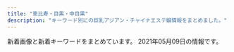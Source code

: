 ```yaml
---
title: "恵比寿・目黒・中目黒"
description: "キーワード別にの巨乳アジアン・チャイナエステ嬢情報をまとめました。"
---
```


新着画像と新着キーワードをまとめています。
2021年05月09日の情報です。

<DmmAffiliateIns />
<KeywordTable
  shops={
    [
    {
        "img_links": [
            "http://angel.jpn.cm/photos/sites/3/2017/11/201711280608539.jpg",
            "http://angel.jpn.cm/photos/sites/3/2016/08/staff14.jpg",
            "http://angel.jpn.cm/photos/sites/3/2019/06/2019060510404179.jpg",
            "http://angel.jpn.cm/photos/sites/3/2019/07/2019071213431954.jpg",
            "http://angel.jpn.cm/images/s_pick.png",
            "http://angel.jpn.cm/photos/sites/3/2018/11/201811011331167.jpg",
            "http://angel.jpn.cm/photos/sites/3/2016/08/staff21.jpg",
            "http://angel.jpn.cm/photos/sites/3/2017/01/1.jpg",
            "http://angel.jpn.cm/photos/sites/3/2016/09/72670992207769698.jpg",
            "http://angel.jpn.cm/images/mobile.jpg",
            "http://angel.jpn.cm/photos/sites/3/2019/12/2019122718552413.jpg",
            "http://angel.jpn.cm/photos/sites/3/2019/06/201906051042276.jpg",
            "http://angel.jpn.cm/photos/sites/3/2021/02/2021021714005240.jpg",
            "http://angel.jpn.cm/photos/sites/3/2016/08/staff21a.jpg",
            "http://angel.jpn.cm/images/top01.jpg",
            "http://angel.jpn.cm/images/nbj3.jpg",
            "http://angel.jpn.cm/photos/sites/3/2020/09/2020092511154515.jpg",
            "http://angel.jpn.cm/photos/sites/3/2018/06/2018061601280970.jpg",
            "http://angel.jpn.cm/photos/sites/3/2016/08/staff29a.jpg",
            "http://angel.jpn.cm/images/room4.jpg",
            "http://angel.jpn.cm/images/room1.jpg",
            "http://angel.jpn.cm/images/room7.jpg",
            "http://angel.jpn.cm/photos/sites/3/2018/09/2018091001155585.jpg",
            "http://angel.jpn.cm/photos/sites/3/2016/08/staff36h.jpg",
            "http://angel.jpn.cm/photos/sites/3/2016/08/staff25.jpg",
            "http://angel.jpn.cm/photos/sites/3/2016/08/staff36g.jpg",
            "http://angel.jpn.cm/photos/sites/3/2016/08/staff35.jpg",
            "http://angel.jpn.cm/photos/sites/3/2016/08/staff11.jpg",
            "http://angel.jpn.cm/photos/sites/3/2016/08/staff23.jpg",
            "http://angel.jpn.cm/images/girl-z1.jpg",
            "http://angel.jpn.cm/images/girl-z2.jpg",
            "http://angel.jpn.cm/photos/sites/3/2019/12/2019122718552333.jpg",
            "http://angel.jpn.cm/photos/sites/3/2019/12/2019122718552430.jpg",
            "http://angel.jpn.cm/photos/sites/3/2016/08/staff39.jpg",
            "http://angel.jpn.cm/photos/sites/3/2016/08/staff4.jpg",
            "http://angel.jpn.cm/photos/sites/3/2016/08/staff22.jpg",
            "http://angel.jpn.cm/photos/sites/3/2016/08/staff3.jpg",
            "http://angel.jpn.cm/photos/sites/3/2019/07/2019071016030711.jpg",
            "http://angel.jpn.cm/images/info.jpg",
            "http://angel.jpn.cm/photos/sites/3/2018/06/2018062105525655.jpg",
            "http://angel.jpn.cm/images/room5.jpg",
            "http://angel.jpn.cm/images/room6.jpg",
            "http://angel.jpn.cm/photos/sites/3/2016/08/staff8a.jpg",
            "http://angel.jpn.cm/images/room3.jpg",
            "http://angel.jpn.cm/photos/sites/3/2018/06/2018061601280885.jpg",
            "http://angel.jpn.cm/images/top02.jpg",
            "http://angel.jpn.cm/photos/sites/3/2017/05/8.jpg",
            "http://angel.jpn.cm/photos/sites/3/2016/08/staff29.jpg",
            "http://angel.jpn.cm/photos/sites/3/2016/08/staff7.jpg",
            "http://angel.jpn.cm/photos/sites/3/2016/08/staff24.jpg",
            "http://angel.jpn.cm/photos/sites/3/2016/08/staff8.jpg",
            "http://angel.jpn.cm/photos/sites/3/2017/04/1.jpg",
            "http://angel.jpn.cm/photos/sites/3/2016/10/staff01.jpg",
            "http://angel.jpn.cm/photos/sites/3/2016/08/staff37.jpg",
            "http://angel.jpn.cm/photos/sites/3/2019/11/2019111814073465.jpg",
            "http://angel.jpn.cm/photos/sites/3/2016/08/staff37a.jpg",
            "http://angel.jpn.cm/photos/sites/3/2018/06/2018061505064251.jpg",
            "http://angel.jpn.cm/photos/sites/3/2019/10/2019100910242499.jpg",
            "http://angel.jpn.cm/photos/sites/3/2017/12/201712270537317.jpg",
            "http://angel.jpn.cm/photos/sites/3/2016/08/staff28a.jpg",
            "http://angel.jpn.cm/photos/sites/3/2017/03/2.jpg",
            "http://angel.jpn.cm/photos/sites/3/2018/06/2018061505064271.jpg",
            "http://angel.jpn.cm/photos/sites/3/2016/09/staff40.jpg",
            "http://angel.jpn.cm/photos/sites/3/2016/08/staff2.jpg",
            "http://angel.jpn.cm/photos/sites/3/2020/06/2020061515170635.jpg",
            "http://angel.jpn.cm/images/s_news.png",
            "http://angel.jpn.cm/photos/sites/3/2016/08/staff3a.jpg",
            "http://angel.jpn.cm/photos/sites/3/2021/02/2021022516024747.jpg",
            "http://angel.jpn.cm/photos/sites/3/2016/08/staff14a.jpg",
            "http://angel.jpn.cm/photos/sites/3/2016/08/staff5.jpg",
            "http://angel.jpn.cm/photos/sites/3/2016/08/staff38.jpg",
            "http://angel.jpn.cm/photos/sites/3/2017/11/2017112010234266.jpg",
            "http://cdn.dino-es.com/images/logo/150x40DinoEs.png",
            "http://angel.jpn.cm/photos/sites/3/2019/11/201911181407260.jpg",
            "http://angel.jpn.cm/photos/sites/3/2016/09/staff40a.jpg",
            "http://angel.jpn.cm/photos/sites/3/2016/08/staff24a.jpg",
            "http://angel.jpn.cm/images/s_staff.png",
            "http://angel.jpn.cm/images/s_mobile.png",
            "http://angel.jpn.cm/images/s_link.png",
            "http://angel.jpn.cm/photos/sites/3/2016/08/staff28.jpg",
            "http://angel.jpn.cm/images/room2.jpg",
            "http://angel.jpn.cm/photos/sites/3/2016/08/staff2a.jpg"
        ],
        "url": "http://angel.jpn.cm/",
        "station": "JR\u76ee\u9ed2\u99c5\u6771\u53e3",
        "keywords": {
            "90": 1,
            "85": 5,
            "88": 2,
            "D": 25,
            "89": 2,
            "84": 2,
            "E": 4,
            "87": 4,
            "C": 41,
            "86": 10,
            "F": 1
        },
        "name": "Angel-\u30a8\u30f3\u30b8\u30a7\u30eb-"
    },
    {
        "img_links": [
            "http://www.himawari-aroma.xyz/images/shop/1.png",
            "http://www.himawari-aroma.xyz/images/shop/4/2.jpg",
            "http://www.himawari-aroma.xyz/images/staff/3/mayu.png",
            "http://www.himawari-aroma.xyz/images/13.png",
            "http://www.himawari-aroma.xyz/images/psd/off.jpg",
            "http://www.himawari-aroma.xyz/images/staff/3/ami.png",
            "http://www.himawari-aroma.xyz/images/shop/4/1.jpg",
            "http://www.himawari-aroma.xyz/images/sys.jpg"
        ],
        "station": "JR\u6075\u6bd4\u5bff\u99c5\u897f\u53e3",
        "name": "\u3072\u307e\u308f\u308a",
        "keywords": {},
        "url": "http://www.himawari-aroma.xyz/"
    },
    {
        "name": "Victoria\u30fb\u30d3\u30af\u30c8\u30ea\u30a2",
        "station": "JR\u76ee\u9ed2\u99c5\u6771\u53e3",
        "keywords": {
            "89": 1,
            "C": 8,
            "87": 4,
            "82": 2,
            "85": 8,
            "86": 10,
            "G": 1,
            "93": 1,
            "E": 3,
            "83": 8,
            "D": 21
        },
        "url": "http://victoria.tyo.cm/",
        "img_links": [
            "http://victoria.tyo.cm/images/s_staff.png",
            "http://victoria.tyo.cm/photos/sites/13/2020/10/2020100803550565.jpg",
            "http://victoria.tyo.cm/photos/sites/13/2018/12/2018122701570643.jpg",
            "http://victoria.tyo.cm/photos/sites/13/2020/03/2020031904101259.jpg",
            "http://victoria.tyo.cm/photos/sites/13/2019/02/2019022703022355.jpg",
            "http://victoria.tyo.cm/photos/sites/13/2019/01/2019012509505197.jpg",
            "http://victoria.tyo.cm/photos/sites/13/2019/05/201905100639429.jpg",
            "http://victoria.tyo.cm/photos/sites/13/2019/01/2019012108071242.jpg",
            "http://victoria.tyo.cm/photos/sites/13/2018/12/2018121502493847.jpg",
            "http://victoria.tyo.cm/images/room2.jpg",
            "http://victoria.tyo.cm/photos/sites/13/2019/01/2019010506293526.jpg",
            "http://victoria.tyo.cm/photos/sites/13/2018/12/2018122701570616.jpg",
            "http://victoria.tyo.cm/photos/sites/13/2020/01/2020012005552622.jpg",
            "http://victoria.tyo.cm/photos/sites/13/2018/12/2018121502493953.jpg",
            "http://victoria.tyo.cm/photos/sites/13/2019/12/2019120904521188.jpg",
            "http://victoria.tyo.cm/photos/sites/13/2019/10/2019100904082968.jpg",
            "http://victoria.tyo.cm/photos/sites/13/2018/12/2018122904411765.jpg",
            "http://victoria.tyo.cm/images/room3.jpg",
            "http://victoria.tyo.cm/photos/sites/13/2019/02/2019021206543056.jpg",
            "http://victoria.tyo.cm/photos/sites/13/2019/06/2019061005275095.jpg",
            "http://victoria.tyo.cm/photos/sites/13/2019/01/2019012509534353.jpg",
            "http://victoria.tyo.cm/images/mobile.jpg",
            "https://www.a-side.com/ad/koko/include/banner/koko_125x125.png",
            "http://victoria.tyo.cm/photos/sites/13/2019/12/2019120904521737.jpg",
            "http://victoria.tyo.cm/photos/sites/13/2019/10/2019101403232834.jpg",
            "http://victoria.tyo.cm/photos/sites/13/2019/12/2019120106181894.jpg",
            "http://victoria.tyo.cm/photos/sites/13/2021/02/2021021509575615.jpg",
            "http://victoria.tyo.cm/photos/sites/13/2018/12/2018121502493879.jpg",
            "http://victoria.tyo.cm/photos/sites/13/2018/12/2018121502493814.jpg",
            "http://victoria.tyo.cm/photos/sites/13/2019/02/2019021407162693.jpg",
            "http://victoria.tyo.cm/photos/sites/13/2020/02/2020021307433041.jpg",
            "http://victoria.tyo.cm/photos/sites/13/2020/01/2020011205500461.jpg",
            "http://victoria.tyo.cm/photos/sites/13/2020/02/2020020104570910.jpg",
            "http://victoria.tyo.cm/photos/sites/13/2020/02/202002030340133.jpg",
            "http://victoria.tyo.cm/photos/sites/13/2019/12/2019120406433710.jpg",
            "http://victoria.tyo.cm/photos/sites/13/2020/01/2020012005552181.jpg",
            "http://victoria.tyo.cm/photos/sites/13/2018/12/2018122904422525.jpg",
            "http://victoria.tyo.cm/images/news.jpg",
            "http://victoria.tyo.cm/photos/sites/13/2019/07/2019070206503156.jpg",
            "http://victoria.tyo.cm/images/room4.jpg",
            "http://victoria.tyo.cm/photos/sites/13/2019/10/2019100904083557.jpg",
            "http://victoria.tyo.cm/images/room1.jpg",
            "http://victoria.tyo.cm/photos/sites/13/2019/01/2019010506292922.jpg",
            "http://victoria.tyo.cm/photos/sites/13/2019/08/2019080607062415.jpg",
            "http://victoria.tyo.cm/photos/sites/13/2019/04/2019041807165826.jpg",
            "http://victoria.tyo.cm/images/face.jpg",
            "http://victoria.tyo.cm/photos/sites/13/2019/01/2019011103510521.jpg",
            "http://victoria.tyo.cm/photos/sites/13/2019/04/2019040304024424.jpg",
            "http://victoria.tyo.cm/photos/sites/13/2020/01/2020011104241542.jpg",
            "http://victoria.tyo.cm/images/pick.jpg",
            "http://victoria.tyo.cm/images/top.jpg"
        ]
    },
    {
        "keywords": {
            "C": 1,
            "88": 1,
            "87": 4,
            "D": 5,
            "85": 1
        },
        "url": "http://nakamegurofun.com/",
        "name": "Flower \uff5e\u30d5\u30e9\u30ef\u30fc\uff5e",
        "station": "\u4e2d\u76ee\u9ed2\u99c5\u897f\u53e3",
        "img_links": [
            "http://nakamegurofun.com/images/s5.jpg",
            "http://nakamegurofun.com/images/shop/shop02.jpg",
            "http://nakamegurofun.com/files/003fa9d.jpg",
            "http://nakamegurofun.com/files/008-020964.jpg",
            "http://nakamegurofun.com/files/002-020964.jpg",
            "http://nakamegurofun.com/files/006fa9d.jpg",
            "http://nakamegurofun.com/images/s1.jpg",
            "http://nakamegurofun.com/files/0084f22.jpg",
            "http://nakamegurofun.com/images/s3.jpg",
            "http://nakamegurofun.com/files/0074f22.jpg",
            "http://nakamegurofun.com/files/0030964.jpg",
            "http://nakamegurofun.com/files/005fa9d.jpg",
            "http://nakamegurofun.com/files/003-030964.jpg",
            "http://nakamegurofun.com/images/service91a6.png",
            "http://nakamegurofun.com/files/002-030964.jpg",
            "http://nakamegurofun.com/files/0020964.jpg",
            "http://nakamegurofun.com/images/shop/shop04.jpg",
            "http://nakamegurofun.com/files/0054f22.jpg",
            "http://nakamegurofun.com/images/main_bottom.png",
            "http://nakamegurofun.com/files/006-030964.jpg",
            "http://nakamegurofun.com/files/0024f22.jpg",
            "http://nakamegurofun.com/images/main_top.png",
            "http://nakamegurofun.com/images/s4.jpg",
            "http://nakamegurofun.com/images/zi_massage.png",
            "http://nakamegurofun.com/files/0060964.jpg",
            "http://nakamegurofun.com/files/005-020964.jpg",
            "http://nakamegurofun.com/files/0070964.jpg",
            "http://nakamegurofun.com/files/007-020964.jpg",
            "http://nakamegurofun.com/files/0050964.jpg",
            "http://nakamegurofun.com/images/s2.jpg",
            "http://nakamegurofun.com/files/008-030964.jpg",
            "http://nakamegurofun.com/images/shop/shop03.jpg",
            "http://nakamegurofun.com/images/shop/shop01.jpg",
            "http://nakamegurofun.com/files/0080964.jpg",
            "http://nakamegurofun.com/images/infotiao1.jpg",
            "http://nakamegurofun.com/files/005-030964.jpg",
            "http://nakamegurofun.com/files/008fa9d.jpg",
            "http://nakamegurofun.com/images/tel.png",
            "http://nakamegurofun.com/files/007-030964.jpg",
            "http://nakamegurofun.com/files/006-020964.jpg",
            "http://nakamegurofun.com/files/007fa9d.jpg",
            "http://nakamegurofun.com/files/0064f22.jpg",
            "http://nakamegurofun.com/files/002fa9d.jpg",
            "http://nakamegurofun.com/images/xian.png",
            "http://nakamegurofun.com/files/003-020964.jpg",
            "http://nakamegurofun.com/images/zi_staff.png",
            "http://nakamegurofun.com/files/0034f22.jpg"
        ]
    },
    {
        "keywords": {
            "E": 3,
            "85": 8,
            "C": 4,
            "88": 4,
            "84": 1,
            "86": 11,
            "F": 1,
            "87": 5,
            "D": 25,
            "83": 3
        },
        "url": "http://onlyone.tyo.cm/",
        "name": "OnlyOne",
        "station": "JR\u76ee\u9ed2\u99c5\u897f\u53e3",
        "img_links": [
            "http://onlyone.tyo.cm/photos/sites/5/2019/12/2019121715483135.jpg",
            "http://onlyone.tyo.cm/photos/sites/5/2021/03/2021030316101022.jpg",
            "http://onlyone.tyo.cm/photos/sites/5/2017/11/2017112708111797.jpg",
            "http://onlyone.tyo.cm/photos/sites/5/2020/09/2020090210405221.jpg",
            "http://onlyone.tyo.cm/photos/sites/5/2018/07/2018071709241386.jpg",
            "http://onlyone.tyo.cm/photos/sites/5/2021/02/2021021810240848.jpg",
            "http://onlyone.tyo.cm/photos/sites/5/2020/07/2020070215334437.jpg",
            "http://onlyone.tyo.cm/photos/sites/5/2018/06/2018062904050630.jpg",
            "http://onlyone.tyo.cm/photos/sites/5/2020/07/2020070217061815.jpg",
            "http://onlyone.tyo.cm/photos/sites/5/2021/03/2021030316101626.jpg",
            "http://onlyone.tyo.cm/photos/sites/5/2019/11/2019112117013754.jpg",
            "http://onlyone.tyo.cm/photos/sites/5/2019/08/2019080815010066.jpg",
            "http://onlyone.tyo.cm/photos/sites/5/2020/01/2020011412572423.jpg",
            "http://onlyone.tyo.cm/photos/sites/5/2019/01/2019011814353078.jpg",
            "http://onlyone.tyo.cm/photos/sites/5/2018/11/2018110713255310.jpg",
            "http://onlyone.tyo.cm/photos/sites/5/2018/08/2018080308152252.jpg",
            "http://onlyone.tyo.cm/photos/sites/5/2020/01/2020011413501066.jpg",
            "http://onlyone.tyo.cm/images/line.jpg",
            "http://onlyone.tyo.cm/photos/sites/5/2020/03/2020031716151746.jpg",
            "http://onlyone.tyo.cm/photos/sites/5/2020/09/2020092510524025.jpg",
            "http://onlyone.tyo.cm/images/room2.jpg",
            "http://onlyone.tyo.cm/photos/sites/5/2021/05/2021050615551714.jpg",
            "http://onlyone.tyo.cm/photos/sites/5/2019/11/2019110105153240.jpg",
            "http://onlyone.tyo.cm/photos/sites/5/2019/05/2019052911352557.jpg",
            "http://onlyone.tyo.cm/images/acc2.jpg",
            "http://onlyone.a1.ies.bz/upload/sites/5/2021/05/2021050615551714.jpg",
            "http://onlyone.tyo.cm/images/new.jpg",
            "http://onlyone.tyo.cm/photos/sites/5/2019/08/2019082610481667.jpg",
            "http://onlyone.tyo.cm/photos/sites/5/2018/10/201810181432433.jpg",
            "http://onlyone.tyo.cm/photos/sites/5/2020/05/2020051419324761.jpg",
            "http://onlyone.tyo.cm/images/room1.jpg",
            "http://onlyone.tyo.cm/photos/sites/5/2019/06/2019060510384975.jpg",
            "http://onlyone.tyo.cm/photos/sites/5/2018/08/2018082407542866.jpg",
            "http://onlyone.tyo.cm/images/acc3.jpg",
            "http://onlyone.tyo.cm/images/top.png",
            "http://onlyone.tyo.cm/photos/sites/5/2019/02/2019022310345266.jpg",
            "http://onlyone.tyo.cm/images/room3.jpg",
            "http://onlyone.tyo.cm/photos/sites/5/2020/02/2020022610121615.jpg",
            "http://onlyone.tyo.cm/photos/sites/5/2019/03/2019030418403098.jpg",
            "http://onlyone.tyo.cm/photos/sites/5/2019/02/2019022310334774.jpg",
            "http://onlyone.tyo.cm/images/s_link.png",
            "http://onlyone.tyo.cm/photos/sites/5/2019/05/2019050915292562.jpg",
            "http://onlyone.tyo.cm/photos/sites/5/2019/07/2019070616424775.jpg",
            "http://onlyone.tyo.cm/photos/sites/5/2018/09/2018092710191274.jpg",
            "http://onlyone.tyo.cm/photos/sites/5/2019/12/2019120510353312.jpg",
            "http://onlyone.tyo.cm/photos/sites/5/2019/07/2019070711031982.jpg",
            "http://onlyone.tyo.cm/photos/sites/5/2019/07/2019071716092046.jpg",
            "http://onlyone.tyo.cm/photos/sites/5/2018/11/2018112110301745.jpg",
            "http://onlyone.tyo.cm/photos/sites/5/2019/02/2019022310350119.jpg",
            "http://onlyone.tyo.cm/photos/sites/5/2020/09/2020092617301564.jpg",
            "http://onlyone.tyo.cm/photos/sites/5/2020/09/2020092510523723.jpg",
            "http://onlyone.tyo.cm/photos/sites/5/2021/02/202102201049167.jpg",
            "http://onlyone.tyo.cm/images/s_staff.png",
            "http://onlyone.tyo.cm/images/room4.jpg",
            "http://onlyone.tyo.cm/photos/sites/5/2018/03/2018031607430562.jpg",
            "http://onlyone.tyo.cm/photos/sites/5/2020/06/2020060815500896.jpg",
            "http://onlyone.tyo.cm/photos/sites/5/2019/11/2019110105152849.jpg",
            "http://onlyone.tyo.cm/photos/sites/5/2021/02/202102181024101.jpg",
            "http://onlyone.tyo.cm/images/acc1.jpg",
            "http://onlyone.tyo.cm/photos/sites/5/2020/09/2020092510523998.jpg",
            "http://onlyone.tyo.cm/photos/sites/5/2019/07/201907171609201.jpg",
            "http://onlyone.tyo.cm/photos/sites/5/2020/09/2020092218541894.jpg",
            "http://onlyone.tyo.cm/photos/sites/5/2021/02/2021022515094363.jpg",
            "http://onlyone.tyo.cm/photos/sites/5/2020/01/2020011413500417.jpg",
            "http://onlyone.tyo.cm/photos/sites/5/2019/06/2019060510472559.jpg",
            "http://onlyone.tyo.cm/photos/sites/5/2019/01/2019013017371133.jpg",
            "http://onlyone.tyo.cm/photos/sites/5/2021/02/2021022216501749.jpg",
            "http://onlyone.tyo.cm/images/acc4.jpg"
        ]
    },
    {
        "station": "JR\u6075\u6bd4\u5bff\u99c5\u897f\u53e3",
        "url": "http://hi-msg.com/tonton/",
        "name": "\u30c8\u30f3\u30c8\u30f3",
        "img_links": [
            "http://hi-msg.com/tonton/images/an_4_01.jpg",
            "http://hi-msg.com/tonton/images/an_3_02.jpg",
            "http://hi-msg.com/tonton/images/an_1_02.jpg",
            "http://hi-msg.com/tonton/images/staff_images/st2.jpg",
            "http://hi-msg.com/tonton/images/staff_images/st4.jpg",
            "http://hi-msg.com/tonton/images/index_01.jpg",
            "http://hi-msg.com/tonton/images/an_5_01.jpg",
            "http://hi-msg.com/tonton/images/r4.jpg",
            "http://hi-msg.com/tonton/images/slider/slide3s.png",
            "http://hi-msg.com/tonton/images/an_2_01.jpg",
            "http://hi-msg.com/tonton/images/staff_images/st1.jpg",
            "http://hi-msg.com/tonton/images/an_5_02.jpg",
            "http://hi-msg.com/tonton/images/an_1_01.jpg",
            "http://hi-msg.com/tonton/images/slider/slide2.png",
            "http://hi-msg.com/tonton/images/slider/slide2s.png",
            "http://hi-msg.com/tonton/images/an_6_02.jpg",
            "http://hi-msg.com/tonton/images/qr.jpg",
            "http://hi-msg.com/tonton/images/slider/slide1.png",
            "http://hi-msg.com/tonton/images/staff_images/sl.png",
            "http://hi-msg.com/tonton/images/an_6_01.jpg",
            "http://hi-msg.com/tonton/images/slider/slide3.png",
            "http://hi-msg.com/tonton/images/staff_images/st3.jpg",
            "http://hi-msg.com/tonton/images/index-1.jpg",
            "http://hi-msg.com/tonton/images/index-2.jpg",
            "http://hi-msg.com/tonton/images/r2.jpg",
            "http://hi-msg.com/tonton/images/an_4_02.jpg",
            "http://hi-msg.com/tonton/images/eve1.png",
            "http://hi-msg.com/tonton/images/staff_images/st5.jpg",
            "http://hi-msg.com/tonton/images/r3.jpg",
            "http://hi-msg.com/tonton/images/fbb.jpg",
            "http://hi-msg.com/tonton/images/an_2_02.jpg",
            "http://hi-msg.com/tonton/images/sys1.jpg",
            "http://hi-msg.com/tonton/images/r1.jpg",
            "http://hi-msg.com/tonton/images/an_3_01.jpg",
            "http://hi-msg.com/tonton/images/slider/slide1s.png"
        ],
        "keywords": {
            "86": 17,
            "85": 7,
            "C": 7,
            "83": 7,
            "E": 5,
            "D": 19
        }
    },
    {
        "name": "\u685c\u6e80\u958b",
        "station": "JR\u6075\u6bd4\u5bff\u897f\u53e3",
        "url": "http://sakuram.jpest.net/",
        "img_links": [
            "http://sakuram.jpest.net/images/sp_tit_pick.jpg",
            "http://sakuramadmin.jpest.net/uploads//2021050608205136-e1620289297840.jpeg",
            "http://sakuram.jpest.net/images/sp_tit_massage.jpg",
            "http://sakuramadmin.jpest.net/uploads//2021031911175546-e1616152759491.jpeg",
            "http://sakuram.jpest.net/images/c1.jpg",
            "http://sakuram.jpest.net/images/c3.jpg",
            "http://sakuram.jpest.net/images/c6.jpg",
            "http://sakuram.jpest.net/images/tit_pro.jpg",
            "http://sakuram.jpest.net/images/acc.jpg",
            "http://sakuram.jpest.net/images/sp_tit_pro.jpg",
            "http://sakuram.jpest.net/images/tit_sch.jpg",
            "http://sakuramadmin.jpest.net/uploads//2021031911185719-e1616152747951.jpeg",
            "http://sakuram.jpest.net/images/tit_new.jpg",
            "http://sakuramadmin.jpest.net/uploads//2021032109570330-e1616320636156.jpeg",
            "http://sakuram.jpest.net/images/c8.jpg",
            "http://sakuramadmin.jpest.net/uploads//2021033115122354-e1617203553449.jpeg",
            "http://sakuram.jpest.net/images/c5.jpg",
            "http://sakuram.jpest.net/images/sp_tit_staff.jpg",
            "http://sakuramadmin.jpest.net/uploads//2021031911110584-e1616152277976.jpeg",
            "http://sakuram.jpest.net/images/c4.jpg",
            "http://sakuram.jpest.net/images/tit_staff.jpg",
            "http://sakuram.jpest.net/images/tit_massage.jpg",
            "http://sakuramadmin.jpest.net/uploads//2021031911072093-e1616152076234.jpeg",
            "http://sakuram.jpest.net/images/tel.png",
            "http://sakuramadmin.jpest.net/uploads//2021031911082377-e1616152110616.jpeg",
            "http://sakuram.jpest.net/images/c2.jpg",
            "http://sakuram.jpest.net/images/c9.jpg",
            "http://sakuram.jpest.net/images/sp_tit_new.jpg",
            "http://sakuramadmin.jpest.net/uploads//2021033115115727-e1617203531417.jpeg",
            "http://sakuram.jpest.net/images/top.jpg",
            "http://sakuram.jpest.net/images/c7.jpg",
            "http://sakuramadmin.jpest.net/uploads//2021031916241575-scaled.jpeg",
            "http://sakuramadmin.jpest.net/uploads//2021031911065558-e1616152029628.jpeg"
        ],
        "keywords": {
            "86": 1,
            "E": 1,
            "C": 1
        }
    },
    {
        "station": "JR\u76ee\u9ed2\u99c5\u6771\u53e3",
        "keywords": {},
        "url": "https://meguro-babel.com/",
        "img_links": [
            "https://meguro-babel.com/images/room/photo02.jpg",
            "https://meguro-babel.com/images/room/photo03.jpg",
            "https://meguro-babel.com/girl/7.jpg",
            "https://meguro-babel.com/girl/5.jpg",
            "https://meguro-babel.com/topics/img/156-1.jpg",
            "https://meguro-babel.com/images/qr.jpg",
            "https://meguro-babel.com/girl/15.jpg",
            "https://meguro-babel.com/topics/img/157-1.jpg",
            "https://meguro-babel.com/girl/9.jpg",
            "https://meguro-babel.com/girl/4.jpg",
            "https://meguro-babel.com/girl/21.jpg",
            "https://meguro-babel.com/images/img_1.jpg",
            "https://meguro-babel.com/images/room/photo04.jpg",
            "https://meguro-babel.com/images/room/photo01.jpg",
            "https://meguro-babel.com/girl/8.jpg",
            "https://meguro-babel.com/topics/img/145-1.jpg",
            "https://meguro-babel.com/girl/1.jpg",
            "https://meguro-babel.com/girl/24.jpg",
            "https://meguro-babel.com/images/topimg4.jpg"
        ],
        "name": "\u30d0\u30d9\u30eb"
    },
    {
        "station": "JR\u76ee\u9ed2\u99c5\u6771\u53e3",
        "name": "\u91d1\u306e\u6708",
        "url": "http://kintsuki.este88.com/",
        "img_links": [
            "http://kintsuki.este88.com/gals/rina1.jpg",
            "http://kintsuki.este88.com/gals/kana1.jpg",
            "http://kintsuki.este88.com/gals/rei1.jpg",
            "http://kintsuki.este88.com/gals/kaori1.jpg",
            "http://kintsuki.este88.com/images/r02.jpg",
            "http://kintsuki.este88.com/gals/kixyoko1.jpg",
            "http://kintsuki.este88.com/images/ph1.jpg",
            "http://kintsuki.este88.com/gals/momo1.jpg",
            "http://kintsuki.este88.com/gals/koyuki1.jpg",
            "http://kintsuki.este88.com/gals/mika1.jpg",
            "http://kintsuki.este88.com/images/r04.jpg",
            "http://kintsuki.este88.com/gals/yuyu1.jpg",
            "http://kintsuki.este88.com/images/r01.jpg"
        ],
        "keywords": {}
    },
    {
        "name": "\u30cb\u30e3\u30fc\u30cb\u30e3\u30fc",
        "url": "http://www.ourstarts.site/",
        "keywords": {},
        "station": "JR\u6075\u6bd4\u5bff\u99c5\u897f\u53e3",
        "img_links": [
            "http://www.ourstarts.site/uploads/allimg/200729/1-200H9141229.jpg",
            "http://www.ourstarts.site/templets/default/images/t2.jpg",
            "http://www.ourstarts.site/templets/default/picture/foot_tel.png",
            "http://www.ourstarts.site/uploads/allimg/200729/1-200H9141912.jpg",
            "http://www.ourstarts.site/templets/default/picture/close.png",
            "http://www.ourstarts.site/templets/default/images/t1.jpg",
            "http://www.ourstarts.site/uploads/allimg/200729/1-200H9141213.jpg",
            "http://www.ourstarts.site/uploads/200729/1-200H9140K5J4.jpg",
            "http://www.ourstarts.site/templets/default/picture/timg (1).png",
            "http://www.ourstarts.site/uploads/200729/1-200H9141612609.jpg",
            "http://www.ourstarts.site/templets/default/picture/head_tell.png",
            "http://www.ourstarts.site/templets/default/images/t3.jpg",
            "http://www.ourstarts.site/templets/default/picture/tel_contact.png",
            "http://www.ourstarts.site/uploads/180917/1-1P91G6122J28.jpg",
            "http://www.ourstarts.site/templets/default/picture/staff.png",
            "http://www.ourstarts.site/uploads/200729/1-200H9140Q13E.jpg",
            "http://www.ourstarts.site/templets/default/picture/news.png",
            "http://www.ourstarts.site/templets/default/picture/right.png"
        ]
    },
    {
        "url": "http://with-you.tyo.cm",
        "keywords": {
            "D": 18,
            "C": 36
        },
        "station": "JR\u76ee\u9ed2\u99c5\u6771\u53e3",
        "img_links": [
            "http://with-you.tyo.cm/photos/sites/6/2020/06/2020061515324852.jpg",
            "http://with-you.tyo.cm/images/top.png",
            "http://with-you.tyo.cm/photos/sites/6/2019/11/2019112517121980.jpg",
            "http://with-you.tyo.cm/photos/sites/6/2019/11/2019110108001772.jpg",
            "http://with-you.tyo.cm/photos/sites/6/2019/11/2019112214503286.jpg",
            "http://with-you.tyo.cm/photos/sites/6/2021/04/2021041715082929.jpg",
            "http://with-you.tyo.cm/photos/sites/6/2019/11/2019110107572662.jpg",
            "http://with-you.tyo.cm/photos/sites/6/2019/12/2019121017051597.jpg",
            "http://with-you.tyo.cm/photos/sites/6/2019/11/2019112517122617.jpg",
            "http://with-you.tyo.cm/photos/sites/6/2019/11/2019112214502832.jpg",
            "http://with-you.tyo.cm/photos/sites/6/2019/12/2019121914290846.jpg",
            "http://with-you.tyo.cm/photos/sites/6/2020/03/2020032714573892.jpg",
            "http://with-you.tyo.cm/images/s_staff.jpg",
            "http://with-you.tyo.cm/photos/sites/6/2019/02/2019021818404723.jpg",
            "http://with-you.tyo.cm/images/s_recuit.jpg",
            "http://with-you.tyo.cm/photos/sites/6/2020/03/2020032714542799.jpg",
            "http://with-you.tyo.cm/photos/sites/6/2019/10/2019102716505281.jpg",
            "http://with-you.tyo.cm/photos/sites/6/2019/12/2019121017051599.jpg",
            "http://with-you.tyo.cm/photos/sites/6/2020/06/2020061515330329.jpg",
            "http://with-you.tyo.cm/photos/sites/6/2019/11/2019111915264240.jpg",
            "http://with-you.tyo.cm/photos/sites/6/2020/09/2020092511214697.jpg",
            "http://with-you.tyo.cm/photos/sites/6/2019/11/2019112916080552.jpg",
            "http://with-you.tyo.cm/photos/sites/6/2019/11/2019111915264046.jpg",
            "http://with-you.tyo.cm/photos/sites/6/2019/11/2019110806175734.jpg",
            "http://with-you.tyo.cm/photos/sites/6/2019/02/2019021818395644.jpg",
            "http://with-you.tyo.cm/photos/sites/6/2019/02/2019021816155116.jpg",
            "http://with-you.tyo.cm/photos/sites/6/2019/12/2019121914290210.jpg",
            "http://with-you.tyo.cm/photos/sites/6/2019/11/2019110606012817.jpg",
            "http://with-you.tyo.cm/images/s_link.jpg",
            "http://with-you.tyo.cm/photos/sites/6/2019/11/2019110107573374.jpg",
            "http://with-you.tyo.cm/photos/sites/6/2019/11/2019112916075813.jpg",
            "http://with-you.tyo.cm/photos/sites/6/2019/03/2019030615474648.jpg",
            "http://with-you.tyo.cm/images/s_pick.jpg",
            "http://with-you.tyo.cm/photos/sites/6/2019/11/2019110108002447.jpg",
            "http://with-you.tyo.cm/photos/sites/6/2019/11/2019112916075124.jpg",
            "http://with-you.tyo.cm/photos/sites/6/2019/02/2019021816145119.jpg",
            "http://with-you.tyo.cm/images/s_news.jpg",
            "http://with-you.tyo.cm/photos/sites/6/2019/11/2019110806175615.jpg",
            "http://with-you.tyo.cm/photos/sites/6/2019/06/2019060510455732.jpg",
            "http://hanamizuki2.a1.ies.bz/upload/sites/6/2021/04/2021041715082929.jpg",
            "http://with-you.tyo.cm/photos/sites/6/2019/10/2019102716505124.jpg"
        ],
        "name": "With you\u30fb\u30a6\u30a3\u30ba\u30e6\u30fc"
    },
    {
        "img_links": [],
        "url": "http://relacute.tyo.cm/",
        "keywords": {},
        "station": "JR\u76ee\u9ed2\u99c5\u6771\u53e3",
        "name": "RelaCute \u30ea\u30e9\u30ad\u30e5\u30fc\u30c8"
    },
    {
        "name": "\u7652\u3057\u5bb6",
        "img_links": [
            "http://www.oasis.esjoho.com/files/005-02.jpg",
            "http://www.oasis.esjoho.com/img/pickup.jpg",
            "http://www.oasis.esjoho.com/files/004-02.jpg",
            "http://www.oasis.esjoho.com/files/001-02.jpg",
            "http://www.oasis.esjoho.com/img/tel.png",
            "http://www.oasis.esjoho.com/files/005.jpg",
            "http://www.oasis.esjoho.com/img/ttl_news.png",
            "http://www.oasis.esjoho.com/img/btn_side_mobile.jpg",
            "http://www.oasis.esjoho.com/files/002-02.jpg",
            "http://www.oasis.esjoho.com/img/goback.jpg",
            "http://www.oasis.esjoho.com/files/001.jpg",
            "http://www.oasis.esjoho.com/img/btn_blog.png",
            "http://www.oasis.esjoho.com/img/ttl_info.png",
            "http://www.oasis.esjoho.com/files/002.jpg",
            "http://www.oasis.esjoho.com/files/004.jpg"
        ],
        "keywords": {
            "C": 14,
            "86": 2,
            "87": 4,
            "85": 2,
            "D": 6
        },
        "station": "\u897f\u5c0f\u5c71\u99c5",
        "url": "http://www.oasis.esjoho.com/"
    }
]
}
/>
<DmmAffiliateScript />
